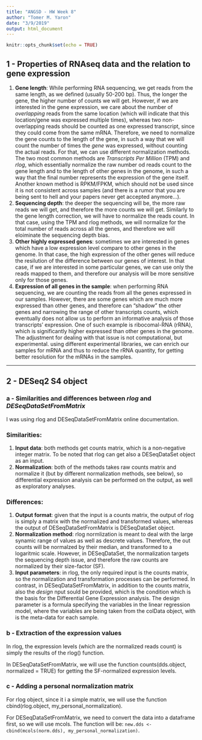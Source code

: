 ```yaml
---
title: "ANGSD - HW Week 8"
author: "Tomer M. Yaron"
date: "3/9/2019"
output: html_document
---
```


```r
knitr::opts_chunk$set(echo = TRUE)
```

## 1 - Properties of RNAseq data and the relation to gene expression

1. **Gene length**: While performing RNA sequencing, we get reads from the same length, as we defined (usually 50-200 bp). Thus, the longer the gene, the higher number of counts we will get. However, if we are interested in the gene expression, we care about the number of *overlapping* reads from the same location (which will indicate that this location/gene was expressed multiple times), whereas two non-overlapping reads should be counted as one expressed transcript, since they could come from the same mRNA. Therefore, we need to normalize the gene counts to the length of the gene, in such a way that we will count the number of times the *gene* was expressed, without counting the actual reads. For that, we can use different normalization methods. The two most common methods are *Transcripts Per Million* (TPM) and *rlog*, which essentially normalize the raw number od reads count to the gene length and to the length of other genes in the genome, in such a way that the final number represents the expression of the gene itself. Another known method is RPKM/FPKM, which should not be used since it is not consistent across samples (and there is a rumor that you are being sent to hell and your papers never get accepted anymore...).
2. **Sequencing depth**: the deeper the sequencing will be, the more raw reads we will get, and therefore the more counts we will get. Similarly to the  gene length correction, we will have to normalize the reads count. In that case, using the TPM and rlog methods, we will normalize for the total number of reads across all the genes, and therefore we will eloiminate the sequencing depth bias.
3. **Other highly expressed genes**: sometimes we are interested in genes which have a low expression level compare to other genes in the genome. In that case, the high expression of the other genes will reduce the resilution of the difference between our genes of interest. In that case, if we are interested in some particular genes, we can use only the reads mapped to them, and therefore our analysis will be more sensitive only for those genes.
4. **Expression of all genes in the sample**: when performing RNA sequencing, we are counting the reads from all the genes expressed in our samples. However, there are some genes which are much more expressed than other genes, and therefore can "shadow" the other genes and narrowing the range of other transcripts counts, which eventually does not allow us to perform an informative analysis of those transcripts' expression. One of such example is ribocomal-RNA (rRNA), which is significantly higher expressed than other genes in the genome. The adjustment for dealing with that issue is not computational, but experimental. using different experimental libraries, we can enrich our samples for mRNA and thus to reduce the rRNA quantity, for getting better resolution for the mRNAs in the samples.

_____________________________________________________________________

## 2 - DESeq2 S4 object

### a - Similarities and differences between *rlog* and *DESeqDataSetFromMatrix*

I was using rlog and DESeqDataSetFromMatrix online documentation.

### Similarities:
1. **Input data**: both methods get counts matrix, which is a non-negative integer matrix. To be noted that rlog can get also a DESeqDataSet object as an input.
2. **Normalization**: both of the methods takes raw counts matrix and normalize it (but by different normalization methods, see below), so differential expression analysis can be performed on the output, as well as exploratory analyses.

### Differences:
1. **Output format**: given that the input is a counts matrix, the output of rlog is simply a matrix with the normalized and transformed values, whereas the output of DESeqDataSetFromMatrix is DESeqDataSet object.
2. **Normalization method**: rlog normlization is meant to deal with the large synamic range of values as well as descrete values. Therefore, the out counts will be normalzed by their median, and transformed to a logaritmic scale. However, in DESeqDataSet, the normalization targets the sequencing depth issue, and therefore the raw counts are normalized by their size-factor (SF).
3. **Input parameters**: in rlog, the only required input is the counts matrix, so the normalization and transformation processes can be performed. In contrast, in DESeqDataSetFromMatrix, in addition to the counts matrix, also the *design* nput sould be provided, which is the condition which is the basis for the Differential Gene Expression analysis. The design parameter is a formula specifying the variables in the linear regression model, where the variables are being taken from the colData object, with is the meta-data for each sample.

### b - Extraction of the expression values

In rlog, the expression levels (which are the normalized reads count) is simply the results of the rlog() function.

In DESeqDataSetFromMatrix, we will use the function counts(dds.object, normalized = TRUE) for getting the SF-normalized expression levels.

### c - Adding a personal normalization matrix

For rlog object, since it i a simple matrix, we will use the function cbind(rlog.object, my_personal_normalization).

For DESeqDataSetFromMatrix, we need to convert the data into a dataframe first, so we will use mcols. The function will be: ```new.dds <- cbind(mcols(norm.dds), my_personal_normalization)```.

